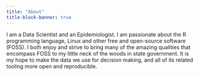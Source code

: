 ```yaml
---
title: "About"
title-block-banner: true
---
```


I am a Data Scientist and an Epidemiologist. I am passionate about the R 
programming language, Linux and other free and open-source software (FOSS). 
I both enjoy and strive to bring many of the amazing qualities that encompass 
FOSS to my little neck of the woods in state government. It is my hope to make 
the data we use for decision making, and all of its related tooling more open 
and reproducible.